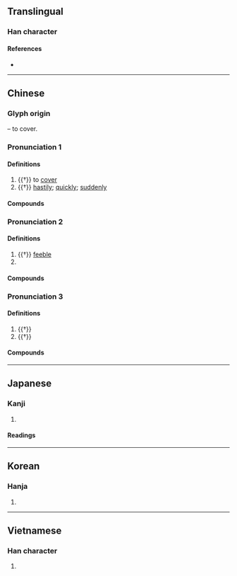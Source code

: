 {{character info/new}}
==Translingual==

===Han character===
{{Han char|rn=37|rad=大|as=05|sn=8|four=40716|canj=KLWU|ids=⿱大电}}

====References====
* {{Han ref|kx=0250.210|dkj=05881|dj=0510.080|hdz=10534.030|uh=5944|ud=22852|bh=A961|bd=43361}}

----

==Chinese==
{{zh-forms}}

===Glyph origin===
{{Han etym}}
{{Han compound|大|申|ls=ic|t1=big|t2=extend}} – to cover.

===Pronunciation 1===
{{zh-pron
|m=yǎn
|c=jim2
|mn=iám
|mc=y
|oc=y
|ma=
|cat=v,adv
}}

====Definitions====
{{zh-hanzi}}

# {{†}} to [[cover]]
# {{†}} [[hastily]]; [[quickly]]; [[suddenly]]

====Compounds====
{{zh-der|奄欻|奄然而逝|奄息|奄忽}}

===Pronunciation 2===
{{zh-pron
|m=奄
|c=jim1
|mn=ml:iám/qz:iam/tw:am
|ma=
|cat=a,pn
}}

====Definitions====
{{zh-hanzi}}

# {{†}} [[feeble]]
# {{surname|lang=zh}}

====Compounds====
{{zh-der|一息奄奄|奄奄|奄奄一息|奄奄垂絕|奄奄無力|氣息奄奄}}
{{attn|zh|奄冉, 奄老?}}

===Pronunciation 3===
{{zh-pron
|m=yān
|c=jim1
|ma=
|cat=n,v
}}

====Definitions====
{{zh-hanzi}}

# {{†}} {{zh-alt-form|閹|castrate; eunuch}}
# {{†}} {{zh-alt-form|淹|to remain; to tarry}}

====Compounds====
{{zh-der|奄人|奄宦|奄尹}}

----

==Japanese==

===Kanji===
{{ja-kanji|grade=|rs=大05}}

# {{defn|lang=ja|sort=大05}}

====Readings====
{{ja-readings
|goon=えん<えん<えむ
|kanon=えん<えん<えむ
|kun=おお-う<おほ-ふ, たちま-ち
|nanori=あま
}}

----

==Korean==

===Hanja===
{{ko-hanja|hangeul=엄|rv=eom|mr=ŏm}}

# {{defn|lang=ko|sort=大05}}

----

==Vietnamese==

===Han character===
{{vi-hantu|ăm|rs=大05}}

# {{defn|lang=vi|sort=大05}}